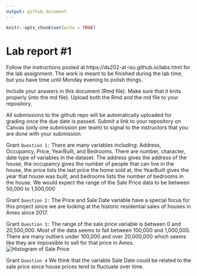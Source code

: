 ```yaml
---
output: github_document
---
```


<!-- README.md is generated from README.Rmd. Please edit the README.Rmd file -->


```r
knitr::opts_chunk$set(echo = TRUE)
```

# Lab report #1

Follow the instructions posted at https://ds202-at-isu.github.io/labs.html for the lab assignment. The work is meant to be finished during the lab time, but you have time until Monday evening to polish things.

Include your answers in this document (Rmd file). Make sure that it knits properly (into the md file). Upload both the Rmd and the md file to your repository.  

All submissions to the github repo will be automatically uploaded for grading once the due date is passed.
Submit a link to your repository on Canvas (only one submission per team) to signal to the instructors that you are done with your submission.

Grant
`Question 1: ` There are many variables including: Address, Occupancy, Price, YearBuilt, and Bedrooms. There are number, character, date type of variables in the dataset. The address gives the address of the house, the occupancy gives the number of people that can live in the house, the price lists the last price the home sold at, the YearBuilt gives the year that house was built, and bedrooms lists the number of bedrooms in the house. We would expect the range of the Sale Price data to be between 50,000 to 1,500,000


Grant
`Question 2: ` The Price and Sale Date variable have a special focus for this project since we are looking at the historic residential sales of houses in Ames since 2017.


Grant
`Question 3: ` The range of the sale price variable is between 0 and 20,500,000. Most of the data seems to fall between 100,000 and 1,000,000. There are many outliers under 100,000 and over 20,000,000 which seems like they are impossible to sell for that price in Ames. 
![Histogram of Sale Price](histr.png)


Grant 
`Question 4` We think that the variable Sale Date could be related to the sale price since house prices tend to fluctuate over time. 


